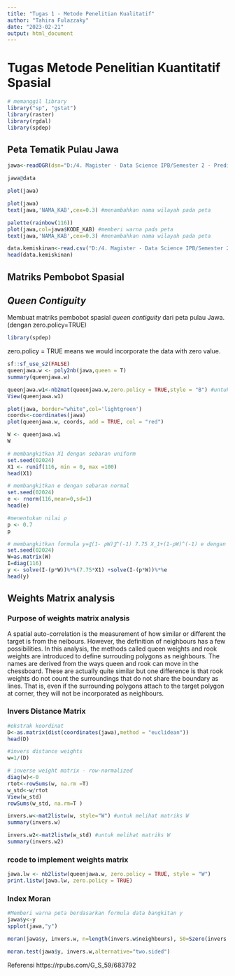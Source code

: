 ---
title: "Tugas 1 - Metode Penelitian Kualitatif"
author: "Tahira Fulazzaky"
date: "2023-02-21"
output: html_document
---

# __Tugas Metode Penelitian Kuantitatif Spasial__


```{r}
# memanggil library
library("sp", "gstat")
library(raster)
library(rgdal)
library(spdep)
```

## Peta Tematik Pulau Jawa
```{r}
jawa<-readOGR(dsn="D:/4. Magister - Data Science IPB/Semester 2 - Predictive Analytics/2. MPK/Pertemuan 5/Praktikum Spatial 1/Map of Jawa (original)", layer="jawa")
```
```{r}
jawa@data
```
```{r}
plot(jawa)
```
```{r}
plot(jawa)
text(jawa,'NAMA_KAB',cex=0.3) #menambahkan nama wilayah pada peta
```
```{r}
palette(rainbow(116))
plot(jawa,col=jawa$KODE_KAB) #memberi warna pada peta
text(jawa,'NAMA_KAB',cex=0.3) #menambahkan nama wilayah pada peta
```
```{r}
data.kemiskinan<-read.csv("D:/4. Magister - Data Science IPB/Semester 2 - Predictive Analytics/2. MPK/Pertemuan 5/Praktikum Spatial 1/Map of Jawa (original)/kemiskinan.csv")
head(data.kemiskinan)
```


## Matriks Pembobot Spasial
## *Queen Contiguity*
Membuat matriks pembobot spasial *queen contiguity* dari peta pulau Jawa. (dengan zero.policy=TRUE)

```{r}
library(spdep)
```
zero.policy = TRUE means we would incorporate the data with zero value.

```{r}
sf::sf_use_s2(FALSE)
queenjawa.w <- poly2nb(jawa,queen = T)
summary(queenjawa.w)
```

```{r}
queenjawa.w1<-nb2mat(queenjawa.w,zero.policy = TRUE,style = "B") #untuk melihat bentuk matriks bobot
View(queenjawa.w1)
```


```{r}
plot(jawa, border="white",col='lightgreen')
coords<-coordinates(jawa)
plot(queenjawa.w, coords, add = TRUE, col = "red")
```
```{r}
W <- queenjawa.w1
W
```

```{r}
# membangkitkan X1 dengan sebaran uniform
set.seed(02024)
X1 <- runif(116, min = 0, max =100)
head(X1)
```
```{r}
# membangkitkan e dengan sebaran normal
set.seed(02024)
e <- rnorm(116,mean=0,sd=1)
head(e)
```
```{r}
#menentukan nilai ρ
p <- 0.7
p
```

```{r}
# membangkitkan formula y=〖(1- ρW)〗^(-1) 7.75 X_1+(1-ρW)^(-1) e dengan ρ=0.7.
set.seed(02024)
W=as.matrix(W)
I=diag(116)
y <- solve(I-(p*W))%*%(7.75*X1) +solve(I-(p*W))%*%e
head(y)
```

## Weights Matrix analysis
### Purpose of weights matrix analysis
A spatial auto-correlation is the measurement of how similar or different the target is from the neibours. However, the definition of neighbours has a few possibilities. In this analysis, the methods called queen weights and rook weights are introduced to define surrouding polygons as neighbours. The names are derived from the ways queen and rook can move in the chessboard. These are actually quite similar but one difference is that rook weights do not count the surroundings that do not share the boundary as lines. That is, even if the surrounding polygons attach to the target polygon at corner, they will not be incorporated as neighbours.

### Invers Distance Matrix

```{r}
#ekstrak koordinat
D<-as.matrix(dist(coordinates(jawa),method = "euclidean"))
head(D)
```
```{r}
#invers distance weights
w=1/(D)
```

```{r}
# inverse weight matrix - row-normalized
diag(w)<-0
rtot<-rowSums(w, na.rm =T)
w_std<-w/rtot
View(w_std)
rowSums(w_std, na.rm=T )
```
```{r}
invers.w<-mat2listw(w, style="W") #untuk melihat matriks W
summary(invers.w)
```
```{r}
invers.w2<-mat2listw(w_std) #untuk melihat matriks W
summary(invers.w2)

```

### rcode to implement weights matrix
```{r}
jawa.lw <- nb2listw(queenjawa.w, zero.policy = TRUE, style = "W")
print.listw(jawa.lw, zero.policy = TRUE)
```

### Index Moran

```{r}
#Memberi warna peta berdasarkan formula data bangkitan y
jawa$y<-y
spplot(jawa,"y")
```

```{r}
moran(jawa$y, invers.w, n=length(invers.w$neighbours), S0=Szero(invers.w))
```

```{r}
moran.test(jawa$y, invers.w,alternative="two.sided")
```



Referensi
https://rpubs.com/G_S_59/683792



